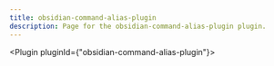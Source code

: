 ---
title: obsidian-command-alias-plugin
description: Page for the obsidian-command-alias-plugin plugin.
---


<Plugin pluginId={"obsidian-command-alias-plugin"}></Plugin>